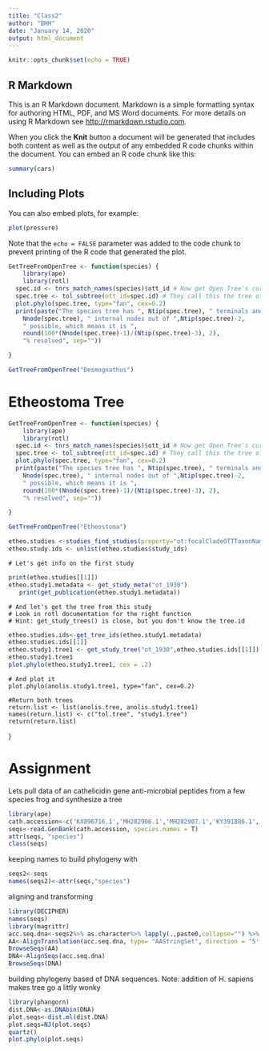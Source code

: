 ```yaml
---
title: "Class2"
author: "BHH"
date: "January 14, 2020"
output: html_document
---
```


```r
knitr::opts_chunk$set(echo = TRUE)
```

## R Markdown

This is an R Markdown document. Markdown is a simple formatting syntax for authoring HTML, PDF, and MS Word documents. For more details on using R Markdown see <http://rmarkdown.rstudio.com>.

When you click the **Knit** button a document will be generated that includes both content as well as the output of any embedded R code chunks within the document. You can embed an R code chunk like this:

```r
summary(cars)
```

## Including Plots

You can also embed plots, for example:

```r
plot(pressure)
```

Note that the `echo = FALSE` parameter was added to the code chunk to prevent printing of the R code that generated the plot.

```r
GetTreeFromOpenTree <- function(species) {
    library(ape)
    library(rotl)
  spec.id <- tnrs_match_names(species)$ott_id # Now get Open Tree's current best estimate of the phylogeny for the group
  spec.tree <- tol_subtree(ott_id=spec.id) # They call this the tree of life; we can get the subtree for just this group.
  plot.phylo(spec.tree, type="fan", cex=0.2)
  print(paste("The species tree has ", Ntip(spec.tree), " terminals and ",
    Nnode(spec.tree), " internal nodes out of ",Ntip(spec.tree)-2,
    " possible, which means it is ",
    round(100*(Nnode(spec.tree)-1)/(Ntip(spec.tree)-3), 2),
    "% resolved", sep=""))

}

GetTreeFromOpenTree("Desmognathus")
```
# Etheostoma Tree
```r
GetTreeFromOpenTree <- function(species) {
    library(ape)
    library(rotl)
  spec.id <- tnrs_match_names(species)$ott_id # Now get Open Tree's current best estimate of the phylogeny for the group
  spec.tree <- tol_subtree(ott_id=spec.id) # They call this the tree of life; we can get the subtree for just this group.
  plot.phylo(spec.tree, type="fan", cex=0.2)
  print(paste("The species tree has ", Ntip(spec.tree), " terminals and ",
    Nnode(spec.tree), " internal nodes out of ",Ntip(spec.tree)-2,
    " possible, which means it is ",
    round(100*(Nnode(spec.tree)-1)/(Ntip(spec.tree)-3), 2),
    "% resolved", sep=""))

}

GetTreeFromOpenTree("Etheostoma")
```



```r
etheo.studies <-studies_find_studies(property="ot:focalCladeOTTTaxonName",value="Etheostoma")
etheo.study.ids <- unlist(etheo.studies$study_ids)
```

    # Let's get info on the first study
```r
print(etheo.studies[[1]])
etheo.study1.metadata <- get_study_meta("ot_1930")
   print(get_publication(etheo.study1.metadata))
```
    # And let's get the tree from this study
    # Look in rotl documentation for the right function
    # Hint: get_study_trees() is close, but you don't know the tree.id
```r
etheo.studies.ids<-get_tree_ids(etheo.study1.metadata)
etheo.studies.ids[[1]]
etheo.study1.tree1 <- get_study_tree("ot_1930",etheo.studies.ids[[1]])
etheo.study1.tree1
plot.phylo(etheo.study1.tree1, cex = .2)

```

    # And plot it
    plot.phylo(anolis.study1.tree1, type="fan", cex=0.2)

    #Return both trees
    return.list <- list(anolis.tree, anolis.study1.tree1)
    names(return.list) <- c("tol.tree", "study1.tree")
    return(return.list)
}

# Assignment #

Lets pull data of an cathelicidin gene anti-microbial peptides from a few species frog and synthesize a tree

```r
library(ape)
cath.accession<-c('KX096716.1','MH282906.1','MH282907.1','KY391886.1','KF031133.1','MH010580.1','KU556733.1','GO934854.1','JF923766.1','KF766531.1','KF766530.1','KY610282.1','MF577057.1','KU556732.1','KY982870.1','KJ820824.1','JQ836655.1', 'NM_004345.5')
seqs<-read.GenBank(cath.accession, species.names = T)
attr(seqs, "species")
class(seqs)
```

keeping names to build phylogeny with
```r
seqs2<-seqs
names(seqs2)<-attr(seqs,"species")
```
aligning and transforming
```r
library(DECIPHER)
names(seqs)
library(magrittr)
acc.seq.dna<-seqs2%>% as.character%>% lapply(.,paste0,collapse="") %>% unlist %>% DNAStringSet
AA<-AlignTranslation(acc.seq.dna, type= "AAStringSet", direction = "5' to 3'")
BrowseSeqs(AA)
DNA<-AlignSeqs(acc.seq.dna)
BrowseSeqs(DNA)
```
building phylogeny based of DNA sequences. Note: addition of H. sapiens makes tree go a littly wonky

```r
library(phangorn)
dist.DNA<-as.DNAbin(DNA)
plot.seqs<-dist.ml(dist.DNA)
plot.seqs=NJ(plot.seqs)
quartz()
plot.phylo(plot.seqs)
```

